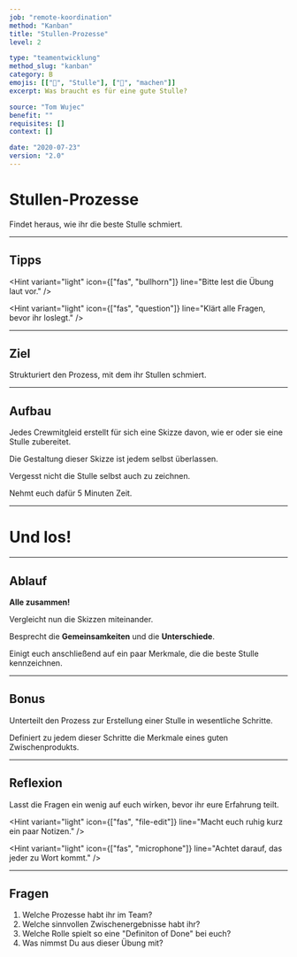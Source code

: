```yaml
---
job: "remote-koordination"
method: "Kanban"
title: "Stullen-Prozesse"
level: 2

type: "teamentwicklung"
method_slug: "kanban"
category: B
emojis: [["🥪", "Stulle"], ["🔪", "machen"]]
excerpt: Was braucht es für eine gute Stulle?

source: "Tom Wujec"
benefit: ""
requisites: []
context: []

date: "2020-07-23"
version: "2.0"
---
```


# <Emoji symbol="🥪" label="Stulle"/><Emoji symbol="🔪" label="machen"/>

# Stullen-Prozesse

Findet heraus, wie ihr die beste Stulle schmiert.

---

## Tipps

<Hint
  variant="light"
  icon={["fas", "bullhorn"]}
  line="Bitte lest die Übung laut vor."
/>

<Hint
  variant="light"
  icon={["fas", "question"]}
  line="Klärt alle Fragen, bevor ihr loslegt."
/>

---

## Ziel

Strukturiert den Prozess, mit dem ihr Stullen schmiert.

---

## Aufbau

Jedes Crewmitgleid erstellt für sich eine Skizze davon, wie er oder sie eine Stulle zubereitet.

Die Gestaltung dieser Skizze ist jedem selbst überlassen.

Vergesst nicht die Stulle selbst auch zu zeichnen.

Nehmt euch dafür 5 Minuten Zeit.

---

# <Emoji symbol="👉" label="GoGoGo"/>

# Und los!

---

## Ablauf

**Alle zusammen!**

Vergleicht nun die Skizzen miteinander.

Besprecht die **Gemeinsamkeiten** und die **Unterschiede**.

Einigt euch anschließend auf ein paar Merkmale, die die beste Stulle kennzeichnen.

---

## Bonus

Unterteilt den Prozess zur Erstellung einer Stulle in wesentliche Schritte.

Definiert zu jedem dieser Schritte die Merkmale eines guten Zwischenprodukts.

---

## Reflexion

Lasst die Fragen ein wenig auf euch wirken, bevor ihr eure Erfahrung teilt.

<Hint
  variant="light"
  icon={["fas", "file-edit"]}
  line="Macht euch ruhig kurz ein paar Notizen."
/>

<Hint
  variant="light"
  icon={["fas", "microphone"]}
  line="Achtet darauf, das jeder zu Wort kommt."
/>

---

## Fragen

1. Welche Prozesse habt ihr im Team?
2. Welche sinnvollen Zwischenergebnisse habt ihr?
3. Welche Rolle spielt so eine "Definiton of Done" bei euch?
4. Was nimmst Du aus dieser Übung mit?
